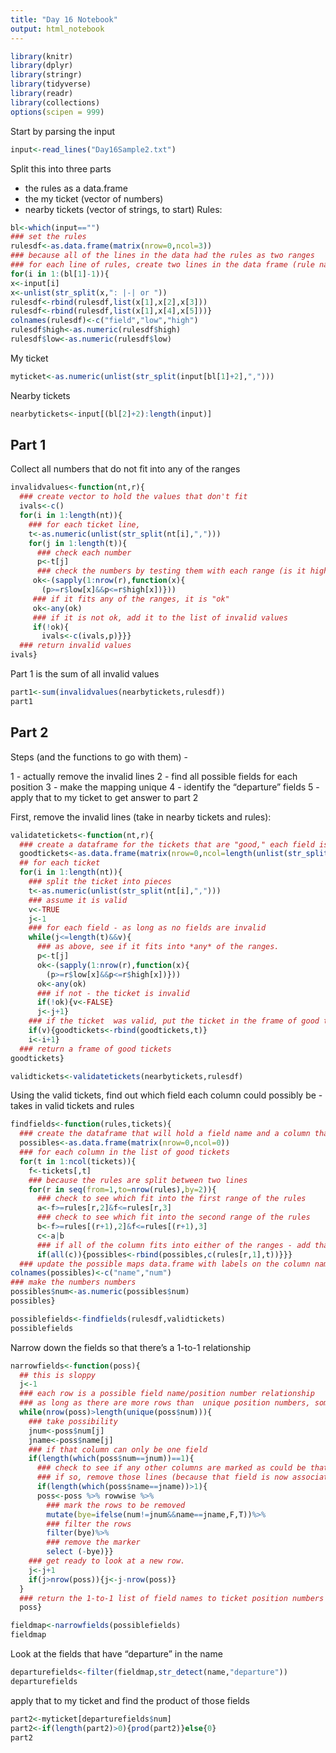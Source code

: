 ```yaml
---
title: "Day 16 Notebook"
output: html_notebook
---
```


```r
library(knitr)
library(dplyr)
library(stringr)
library(tidyverse)
library(readr)
library(collections)
options(scipen = 999)
```

Start by parsing the input

```r
input<-read_lines("Day16Sample2.txt")
```
Split this into three parts

- the rules as a data.frame
- the my ticket (vector of numbers)
- nearby tickets (vector of strings, to start)
Rules:
```r
bl<-which(input=="")
### set the rules
rulesdf<-as.data.frame(matrix(nrow=0,ncol=3))
### because all of the lines in the data had the rules as two ranges
### for each line of rules, create two lines in the data frame (rule name, low, high) for each range
for(i in 1:(bl[1]-1)){
x<-input[i]
x<-unlist(str_split(x,": |-| or "))
rulesdf<-rbind(rulesdf,list(x[1],x[2],x[3]))
rulesdf<-rbind(rulesdf,list(x[1],x[4],x[5]))}
colnames(rulesdf)<-c("field","low","high")
rulesdf$high<-as.numeric(rulesdf$high)
rulesdf$low<-as.numeric(rulesdf$low)
```

My ticket
```r
myticket<-as.numeric(unlist(str_split(input[bl[1]+2],",")))
```

Nearby tickets
```r
nearbytickets<-input[(bl[2]+2):length(input)]
```

## Part 1
Collect all numbers that do not fit into any of the ranges
```r
invalidvalues<-function(nt,r){
  ### create vector to hold the values that don't fit
  ivals<-c()
  for(i in 1:length(nt)){
    ### for each ticket line,
    t<-as.numeric(unlist(str_split(nt[i],",")))
    for(j in 1:length(t)){
      ### check each number
      p<-t[j]
      ### check the numbers by testing them with each range (is it higher than low and lower than high)
     ok<-(sapply(1:nrow(r),function(x){
       (p>=r$low[x]&&p<=r$high[x])}))
     ### if it fits any of the ranges, it is "ok"
     ok<-any(ok)
     ### if it is not ok, add it to the list of invalid values
     if(!ok){
       ivals<-c(ivals,p)}}}
  ### return invalid values
ivals}
```

Part 1 is the sum of all invalid values
```r

part1<-sum(invalidvalues(nearbytickets,rulesdf))
part1
```
## Part 2

Steps (and the functions to go with them) - 

1 - actually remove the invalid lines
2 - find all possible fields for each position
3 - make the mapping unique
4 - identify the "departure" fields
5 - apply that to my ticket to get answer to part 2

First, remove the invalid lines (take in nearby tickets and rules):
```r
validatetickets<-function(nt,r){
  ### create a dataframe for the tickets that are "good," each field is a column
  goodtickets<-as.data.frame(matrix(nrow=0,ncol=length(unlist(str_split(nearbytickets[1],",")))))
  ## for each ticket 
  for(i in 1:length(nt)){
    ### split the ticket into pieces
    t<-as.numeric(unlist(str_split(nt[i],",")))
    ### assume it is valid
    v<-TRUE
    j<-1
    ### for each field - as long as no fields are invalid
    while(j<=length(t)&&v){
      ### as above, see if it fits into *any* of the ranges.
      p<-t[j]
      ok<-(sapply(1:nrow(r),function(x){
        (p>=r$low[x]&&p<=r$high[x])}))
      ok<-any(ok)
      ### if not - the ticket is invalid 
      if(!ok){v<-FALSE}
      j<-j+1}
    ### if the ticket  was valid, put the ticket in the frame of good tickets and move to the next ticket 
    if(v){goodtickets<-rbind(goodtickets,t)}
    i<-i+1}
  ### return a frame of good tickets
goodtickets}
```

```r
validtickets<-validatetickets(nearbytickets,rulesdf)
```

Using the valid tickets, find out which field each column could possibly be - takes in valid tickets and rules

```r
findfields<-function(rules,tickets){
  ### create the dataframe that will hold a field name and a column that might work for that field
  possibles<-as.data.frame(matrix(nrow=0,ncol=0))
  ### for each column in the list of good tickets
  for(t in 1:ncol(tickets)){
    f<-tickets[,t]
    ### because the rules are split between two lines
    for(r in seq(from=1,to=nrow(rules),by=2)){
      ### check to see which fit into the first range of the rules
      a<-f>=rules[r,2]&f<=rules[r,3]
      ### check to see which fit into the second range of the rules
      b<-f>=rules[(r+1),2]&f<=rules[(r+1),3]
      c<-a|b
      ### if all of the column fits into either of the ranges - add that as a possible mapping
      if(all(c)){possibles<-rbind(possibles,c(rules[r,1],t))}}}
  ### update the possible maps data.frame with labels on the column names
colnames(possibles)<-c("name","num")
### make the numbers numbers
possibles$num<-as.numeric(possibles$num)
possibles}
```
 
```r
possiblefields<-findfields(rulesdf,validtickets)
possiblefields
```

Narrow down the fields so that there's a 1-to-1 relationship

```r
narrowfields<-function(poss){
  ## this is sloppy
  j<-1
  ### each row is a possible field name/position number relationship
  ### as long as there are more rows than  unique position numbers, something has multiple options -
  while(nrow(poss)>length(unique(poss$num))){
    ### take possibility
    jnum<-poss$num[j]
    jname<-poss$name[j]
    ### if that column can only be one field
    if(length(which(poss$num==jnum))==1){
      ### check to see if any other columns are marked as could be that field.
      ### if so, remove those lines (because that field is now associated with the column uniquely)
      if(length(which(poss$name==jname))>1){
      poss<-poss %>% rowwise %>%
        ### mark the rows to be removed
        mutate(bye=ifelse(num!=jnum&&name==jname,F,T))%>%
        ### filter the rows
        filter(bye)%>%
        ### remove the marker
        select (-bye)}}
    ### get ready to look at a new row.
    j<-j+1
    if(j>nrow(poss)){j<-j-nrow(poss)}
  }
  ### return the 1-to-1 list of field names to ticket position numbers
  poss}
```

```r
fieldmap<-narrowfields(possiblefields)
fieldmap
```

Look at the fields that have "departure" in the name

```r
departurefields<-filter(fieldmap,str_detect(name,"departure"))
departurefields
```

apply that to my ticket and find the product of those fields

```r
part2<-myticket[departurefields$num]
part2<-if(length(part2)>0){prod(part2)}else{0}
part2
```

